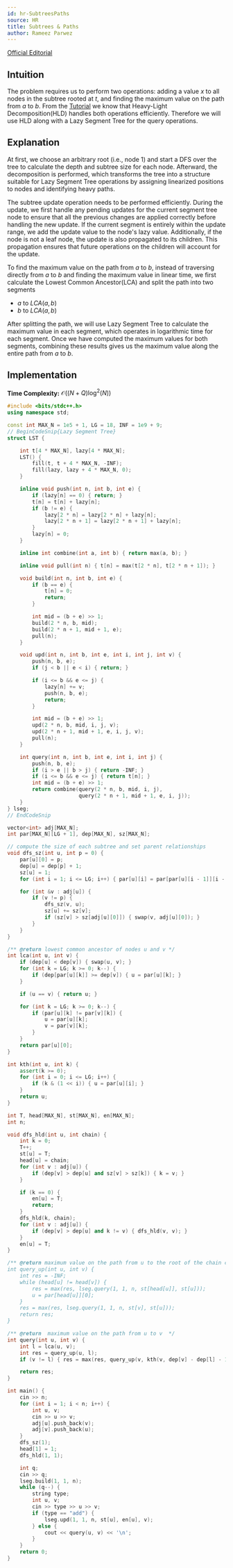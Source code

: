 ```yaml
---
id: hr-SubtreesPaths
source: HR
title: Subtrees & Paths
author: Rameez Parwez
---
```


[Official Editorial](https://www.hackerrank.com/challenges/subtrees-and-paths/editorial)

## Intuition

The problem requires us to perform two operations: adding a value $x$ to all nodes in the subtree rooted at $t$, and finding the maximum value on the path from $a$ to $b$. From the [Tutorial](https://usaco.guide/plat/hld?lang=cpp#tutorial) we know that Heavy-Light Decomposition(HLD) handles both operations efficiently. Therefore we will use HLD along with a Lazy Segment Tree for the query operations.

## Explanation
At first, we choose an arbitrary root (i.e., node 1) and start a DFS over the tree to calculate the depth and subtree size for each node. Afterward, the decomposition is performed, which transforms the tree into a structure suitable for Lazy Segment Tree operations by assigning linearized positions to nodes and identifying heavy paths.

The subtree update operation needs to be performed efficiently. During the update, we first handle any pending updates for the current segment tree node to ensure that all the previous changes are applied correctly before handling the new update. If the current segment is entirely within the update range, we add the update value to the node's lazy value. Additionally, if the node is not a leaf node, the update is also propagated to its children. This propagation ensures that future operations on the children will account for the update.

To find the maximum value on the path from $a$ to $b$, instead of traversing directly from $a$ to $b$ and finding the maximum value in linear time, we first calculate the Lowest Common Ancestor(LCA) and split the path into two segments
- $a$ to $LCA(a, b)$
- $b$ to $LCA(a, b)$

After splitting the path, we will use Lazy Segment Tree to calculate the maximum value in each segment, which operates in logarithmic time for each segment. Once we have computed the maximum values for both segments, combining these results gives us the maximum value along the entire path from $a$ to $b$.

## Implementation
**Time Complexity:** $\mathcal{O} ((N + Q) \log^2(N))$
<LanguageSection>
<CPPSection>
```cpp
#include <bits/stdc++.h>
using namespace std;

const int MAX_N = 1e5 + 1, LG = 18, INF = 1e9 + 9;
// BeginCodeSnip{Lazy Segment Tree}
struct LST {

	int t[4 * MAX_N], lazy[4 * MAX_N];
	LST() {
		fill(t, t + 4 * MAX_N, -INF);
		fill(lazy, lazy + 4 * MAX_N, 0);
	}

	inline void push(int n, int b, int e) {
		if (lazy[n] == 0) { return; }
		t[n] = t[n] + lazy[n];
		if (b != e) {
			lazy[2 * n] = lazy[2 * n] + lazy[n];
			lazy[2 * n + 1] = lazy[2 * n + 1] + lazy[n];
		}
		lazy[n] = 0;
	}

	inline int combine(int a, int b) { return max(a, b); }

	inline void pull(int n) { t[n] = max(t[2 * n], t[2 * n + 1]); }

	void build(int n, int b, int e) {
		if (b == e) {
			t[n] = 0;
			return;
		}

		int mid = (b + e) >> 1;
		build(2 * n, b, mid);
		build(2 * n + 1, mid + 1, e);
		pull(n);
	}

	void upd(int n, int b, int e, int i, int j, int v) {
		push(n, b, e);
		if (j < b || e < i) { return; }

		if (i <= b && e <= j) {
			lazy[n] += v;
			push(n, b, e);
			return;
		}

		int mid = (b + e) >> 1;
		upd(2 * n, b, mid, i, j, v);
		upd(2 * n + 1, mid + 1, e, i, j, v);
		pull(n);
	}

	int query(int n, int b, int e, int i, int j) {
		push(n, b, e);
		if (i > e || b > j) { return -INF; }
		if (i <= b && e <= j) { return t[n]; }
		int mid = (b + e) >> 1;
		return combine(query(2 * n, b, mid, i, j),
		               query(2 * n + 1, mid + 1, e, i, j));
	}
} lseg;
// EndCodeSnip

vector<int> adj[MAX_N];
int par[MAX_N][LG + 1], dep[MAX_N], sz[MAX_N];

// compute the size of each subtree and set parent relationships
void dfs_sz(int u, int p = 0) {
	par[u][0] = p;
	dep[u] = dep[p] + 1;
	sz[u] = 1;
	for (int i = 1; i <= LG; i++) { par[u][i] = par[par[u][i - 1]][i - 1]; }

	for (int &v : adj[u]) {
		if (v != p) {
			dfs_sz(v, u);
			sz[u] += sz[v];
			if (sz[v] > sz[adj[u][0]]) { swap(v, adj[u][0]); }
		}
	}
}

/** @return lowest common ancestor of nodes u and v */
int lca(int u, int v) {
	if (dep[u] < dep[v]) { swap(u, v); }
	for (int k = LG; k >= 0; k--) {
		if (dep[par[u][k]] >= dep[v]) { u = par[u][k]; }
	}

	if (u == v) { return u; }

	for (int k = LG; k >= 0; k--) {
		if (par[u][k] != par[v][k]) {
			u = par[u][k];
			v = par[v][k];
		}
	}
	return par[u][0];
}

int kth(int u, int k) {
	assert(k >= 0);
	for (int i = 0; i <= LG; i++) {
		if (k & (1 << i)) { u = par[u][i]; }
	}
	return u;
}

int T, head[MAX_N], st[MAX_N], en[MAX_N];
int n;

void dfs_hld(int u, int chain) {
	int k = 0;
	T++;
	st[u] = T;
	head[u] = chain;
	for (int v : adj[u]) {
		if (dep[v] > dep[u] and sz[v] > sz[k]) { k = v; }
	}

	if (k == 0) {
		en[u] = T;
		return;
	}
	dfs_hld(k, chain);
	for (int v : adj[u]) {
		if (dep[v] > dep[u] and k != v) { dfs_hld(v, v); }
	}
	en[u] = T;
}

/** @return maximum value on the path from u to the root of the chain containing v
int query_up(int u, int v) {
	int res = -INF;
	while (head[u] != head[v]) {
		res = max(res, lseg.query(1, 1, n, st[head[u]], st[u]));
		u = par[head[u]][0];
	}
	res = max(res, lseg.query(1, 1, n, st[v], st[u]));
	return res;
}

/** @return  maximum value on the path from u to v  */
int query(int u, int v) {
	int l = lca(u, v);
	int res = query_up(u, l);
	if (v != l) { res = max(res, query_up(v, kth(v, dep[v] - dep[l] - 1))); }

	return res;
}

int main() {
	cin >> n;
	for (int i = 1; i < n; i++) {
		int u, v;
		cin >> u >> v;
		adj[u].push_back(v);
		adj[v].push_back(u);
	}
	dfs_sz(1);
	head[1] = 1;
	dfs_hld(1, 1);

	int q;
	cin >> q;
	lseg.build(1, 1, n);
	while (q--) {
		string type;
		int u, v;
		cin >> type >> u >> v;
		if (type == "add") {
			lseg.upd(1, 1, n, st[u], en[u], v);
		} else {
			cout << query(u, v) << '\n';
		}
	}
	return 0;
}
```
</CPPSection>
</LanguageSection>
